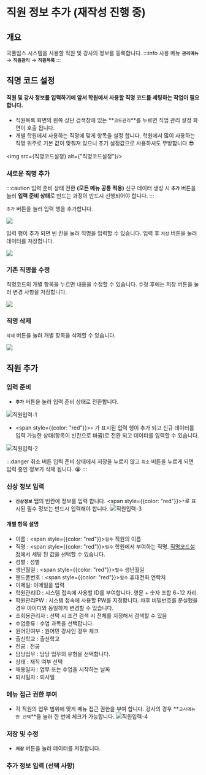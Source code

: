 
# 직원 정보 추가 (재작성 진행 중)

## 개요
국풀임스 시스템을 사용할 직원 및 강사의 정보를 등록합니다.
:::info 사용 메뉴
**`관리메뉴`** → **`직원관리`** → **`직원목록`**
:::

## 직명 코드 설정

#### 직원 및 강사 정보를 입력하기에 앞서 학원에서 사용할 직명 코드를 세팅하는 작업이 필요합니다.

- 직원목록 화면의 왼쪽 상단 검색창에 있는 **`코드관리`**를 누르면 직업 관리 설정 화면이 호출 됩니다.
- 개별 학원에서 사용하는 직명에 맞게 항목을 설정 합니다. 학원에서 많이 사용하는 직명 위주로 기본 값이 맞춰져 있으니 초기 설정값으로 사용하셔도 무방합니다 😎

<img src={직명코드설정} alt={"직명코드설정"}/>


### 새로운 직명 추가

:::caution 입력 준비 상태 전환 **(모든 메뉴 공통 적용)**
신규 데이터 생성 시 **`추가`** 버튼을 눌러 **입력 준비 상태**로 만드는 과정이 반드시 선행되어야 합니다.
:::

`추가` 버튼을 눌러 입력 행을 추가합니다.
<p><img src={직명추가1} width={600}/></p>

입력 행이 추가 되면 빈 칸을 눌러 직명을 입력할 수 있습니다. 입력 후 `저장` 버튼을 눌러 데이터를 저장합니다.
<p><img src={직명추가2} width={600}/></p>

### 기존 직명을 수정
직명코드의 개별 항목을 누르면 내용을 수정할 수 있습니다. 수정 후에는 저장 버튼을 눌러 변경 사항을 저장합니다.
<p><img src={직명수정} width={600}/></p>

### 직명 삭제
`삭제` 버튼을 눌러 개별 항목을 삭제할 수 있습니다.
<p><img src={직명삭제} width={600}/></p>

## 직원 추가

### 입력 준비
- **`추가`** 버튼을 눌러 입력 준비 상태로 전환합니다.

![직원입력-1](img/01-직원추가/직원입력-1.png)

- <span style={{color: "red"}}>`+`</span> 가 표시된 입력 행이 추가 되고 신규 데이터를 입력 가능한 상태(항목이 빈칸으로 바뀜)로 전환 되고 데이터를 입력할 수 있습니다.

![직원입력-2](img/01-직원추가/직원입력-2.png)

:::danger 취소 버튼
입력 준비 상태에서 저장을 누르지 않고 `취소` 버튼을 누르게 되면 입력 중인 정보가 삭제 됩니다. 😭
:::

### 신상 정보 입력
- **`신상정보`** 탭의 빈칸에 정보를 입력 합니다. <span style={{color: "red"}}>`*`</span>로 표시된 필수 정보는 반드시 입력해야 합니다.
![직원입력-3](img/01-직원추가/직원입력-3.png)

#### 개별 항목 설명
- 이름 : <span style={{color: "red"}}>`필수`</span> 직원의 이름
- 직명 : <span style={{color: "red"}}>`필수`</span> 학원에서 부여하는 직명. [직명코드설정](/docs/first-setting/register-member#직명-코드-설정)에서 세팅 된 값을 선택할 수 있습니다.
- 성별 : 성별
- 생년월일 : <span style={{color: "red"}}>`필수`</span> 생년월일
- 핸드폰번호 : <span style={{color: "red"}}>`필수`</span> 휴대전화 연락처
- 이메일: 이메일을 입력
- 학원관리ID : 시스템 접속에 사용할 ID를 부여합니다. 영문 + 숫자 조합 6~12 자리.
- 학원관리PW : 시스템 접속에 사용할 PW를 지정합니다. 차후 비밀번호를 분실했을 경우 아이디와 동일하게 변경할 수 있습니다.
- 조회용관리자 : 선택 시 조건 검색 시 전체를 지정해서 검색할 수 있음
- 수업종류 : 수업 과목을 선택합니다.
- 원어민여부 : 원어민 강사인 경우 체크
- 출신학교 : 출신학교
- 전공 : 전공
- 담당업무 : 담당 업무의 유형을 선택합니다.
- 상태 : 재직 여부 선택
- 채용일자 : 업무 또는 수업을 시작하는 날짜
- 퇴사일자 : 퇴사일

### 메뉴 접근 권한 부여
- 각 직원의 업무 범위에 맞게 메뉴 접근 권한을 부여 합니다. 강사의 경우 **`교사메뉴만 선택`**을 눌러 한 번에 체크가 가능합니다.
![직원입력-4](img/01-직원추가/직원입력-4.png)

### 저장 및 수정
- **`저장`** 버튼을 눌러 데이터를 저장합니다.

### 추가 정보 입력 (선택 사항)
